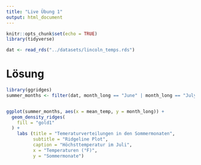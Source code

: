 ```yaml
---
title: "Live Übung 1"
output: html_document
---
```


```r
knitr::opts_chunk$set(echo = TRUE)
library(tidyverse)

dat <- read_rds("../datasets/lincoln_temps.rds")

```

# Lösung
```r
library(ggridges)
summer_months <- filter(dat, month_long == "June" | month_long == "July" | month_long == "August")


ggplot(summer_months, aes(x = mean_temp, y = month_long)) +
  geom_density_ridges(
    fill = "gold1"
  ) +
    labs (title = "Temeraturverteilungen in den Sommermonaten",
          subtitle = "Ridgeline Plot",
          caption = "Höchsttemperatur im Juli",
          x = "Temperaturen (°F)",
          y = "Sommermonate")
```
